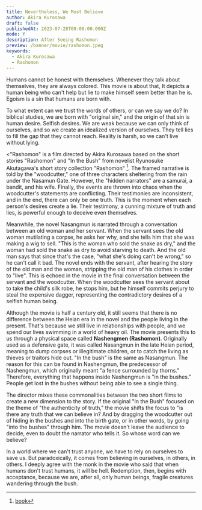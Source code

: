```yaml
---
title: Nevertheless, We Must Believe
author: Akira Kurosawa
draft: false
publishedAt: 2023-07-28T00:00:00.000Z
mode: Y
description: After Seeing Rashomon
preview: /banner/movie/rashomon.jpeg
keywords:
  - Akira Kurosawa
  - Rashomon
---
```


<Callout reference="Akira Kurosawa">
  Humans cannot be honest with themselves. Whenever they talk about themselves, they are always colored. This movie is about that,
  It depicts a human being who can't help but lie to make himself seem better than he is.
  Egoism is a sin that humans are born with.
</Callout>

To what extent can we trust the words of others, or can we say we do? In biblical studies, we are born with "original sin," and the origin of that sin is human desire.
Selfish desires. We are weak because we can only think of ourselves, and so we create an idealized version of ourselves. They tell lies to fill the gap that they cannot reach. Reality is harsh, so we can't live without lying.

\<"Rashomon" is a film directed by Akira Kurosawa based on the short stories "Rashomon" and "In the Bush" from novelist Ryunosuke Akutagawa's short story collection "Rashomon" [^aladin-book].
The framed narrative is told by the "woodcutter," one of three characters sheltering from the rain under the Nasamun Gate. However, the "hidden narrators" are a samurai, a bandit, and his wife. Finally, the events are thrown into chaos when the woodcutter's statements are conflicting.
Their testimonies are inconsistent, and in the end, there can only be one truth. This is the moment when each person's desires create a lie. Their testimony, a cunning mixture of truth and lies, is powerful enough to deceive even themselves.

Meanwhile, the novel Nasangmun is narrated through a conversation between an old woman and her servant. When the servant sees the old woman mutilating a corpse, he asks her why, and she tells him that she was making a wig to sell. "This is the woman who sold the snake as dry," and the woman had sold the snake as dry to avoid starving to death.
And the old man says that since that's the case, "what she's doing can't be wrong," so he can't call it bad. The novel ends with the servant, after hearing the story of the old man and the woman, stripping the old man of his clothes in order to "live".
This is echoed in the movie in the final conversation between the servant and the woodcutter. When the woodcutter sees the servant about to take the child's silk robe, he stops him, but he himself commits perjury to steal the expensive dagger, representing the contradictory desires of a selfish human being.

Although the movie is half a century old, it still seems that there is no difference between the Heian era in the novel and the people living in the present. That's because we still live in relationships with people, and we spend our lives swimming in a world of heavy oil.
The movie presents this to us through a physical space called <strong>Nashengmen (Rashomon)</strong>. Originally used as a defensive gate, it was called Nasangmun in the late Heian period, meaning to dump corpses or illegitimate children, or to catch the living as thieves or traitors hide out. "In the bush" is the same as Nasangmun.
The reason for this can be found in Nashengmun, the predecessor of Nashengmun, which originally meant "a fence surrounded by thorns." Therefore, everything that happens inside Nashengmun is "in the bushes." People get lost in the bushes without being able to see a single thing.

The director mixes these commonalities between the two short films to create a new dimension to the story. If the original "In the Bush" focused on the theme of "the authenticity of truth," the movie shifts the focus to "is there any truth that we can believe in?
And by dragging the woodcutter out of hiding in the bushes and into the birth gate, or in other words, by going "into the bushes" through him.
The movie doesn't leave the audience to decide, even to doubt the narrator who tells it. So whose word can we believe?

In a world where we can't trust anyone, we have to rely on ourselves to save us. But paradoxically, it comes from believing in ourselves, in others, in others.
I deeply agree with the monk in the movie who said that when humans don't trust humans, it will be hell. Redemption, then, begins with acceptance, because we are, after all, only human beings, fragile creatures wandering through the bush.

[^aladin-book]: [book](https://www.aladin.co.kr/shop/wproduct.aspx?ItemId=65957590)
